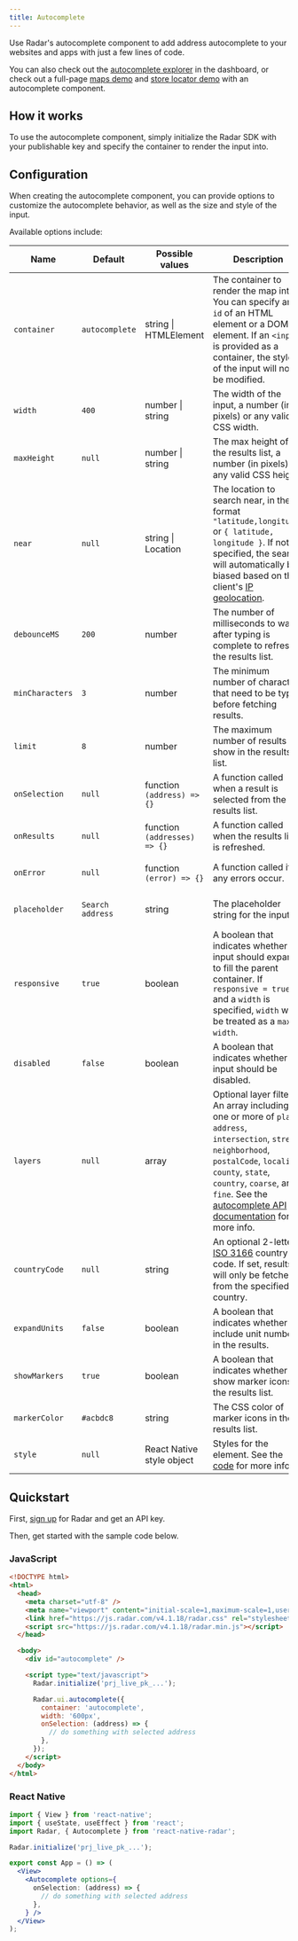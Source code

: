 ```yaml
---
title: Autocomplete
---
```


Use Radar's autocomplete component to add address autocomplete to your websites and apps with just a few lines of code.

<AutocompleteInput />

You can also check out the [autocomplete explorer](https://radar.com/dashboard/maps/maps-explorer/autocomplete) in the dashboard, or check out a full-page [maps demo](https://radar.com/demo/maps) and [store locator demo](https://radar.com/demo/locator) with an autocomplete component.

## How it works

To use the autocomplete component, simply initialize the Radar SDK with your publishable key and specify the container to render the input into.

## Configuration

When creating the autocomplete component, you can provide options to customize the autocomplete behavior, as well as the size and style of the input.

Available options include:

<div className="full-width-table">

| Name  | Default | Possible values | Description           | SDK availability |
|-------|---------|-----------------|-----------------------|------------------|
| `container` | `autocomplete` | string \| HTMLElement | The container to render the map into. You can specify an `id` of an HTML element or a DOM element. If an `<input>` is provided as a container, the style of the input will not be modified. | Web |
| `width` | `400` | number \| string | The width of the input, a number (in pixels) or any valid CSS width. | Web |
| `maxHeight` | `null` | number \| string | The max height of the results list, a number (in pixels) or any valid CSS height. | Web |
| `near` | `null` | string \| Location | The location to search near, in the format `"latitude,longitude"` or `{ latitude, longitude }`. If not specified, the search will automatically be biased based on the client's [IP geolocation](/documentation/api#ip-geocode). | Web, React Native |
| `debounceMS` | `200` | number | The number of milliseconds to wait after typing is complete to refresh the results list. | Web, React Native |
| `minCharacters` | `3` | number | The minimum number of characters that need to be typed before fetching results. | Web, React Native |
| `limit` | `8` | number | The maximum number of results to show in the results list. | Web, React Native |
| `onSelection` | `null` | function `(address) => {}` | A function called when a result is selected from the results list. | Web, React Native |
| `onResults` | `null` | function `(addresses) => {}` | A function called when the results list is refreshed. | Web, React Native |
| `onError`  | `null` | function `(error) => {}` | A function called if any errors occur. | Web, React Native |
| `placeholder` | `Search address` | string | The placeholder string for the input. | Web, React Native |
| `responsive` | `true` | boolean | A boolean that indicates whether the input should expand to fill the parent container. If `responsive = true` and a `width` is specified, `width` will be treated as a `max-width`. | Web |
| `disabled` | `false` | boolean | A boolean that indicates whether the input should be disabled. | Web, React Native |
| `layers` | `null` | array | Optional layer filters. An array including one or more of `place`, `address`, `intersection`, `street`, `neighborhood`, `postalCode`, `locality`, `county`, `state`, `country`, `coarse`, and `fine`. See the [autocomplete API documentation](https://radar.com/documentation/api#autocomplete) for more info. | Web, React Native |
| `countryCode` | `null` | string | An optional 2-letter [ISO 3166](https://en.wikipedia.org/wiki/List_of_ISO_3166_country_codes) country code. If set, results will only be fetched from the specified country. | Web, React Native |
| `expandUnits` | `false` | boolean | A boolean that indicates whether to include unit numbers in the results. | Web |
| `showMarkers` | `true` | boolean | A boolean that indicates whether to show marker icons in the results list. | Web, React Native |
| `markerColor`  | `#acbdc8` | string | The CSS color of marker icons in the results list. | Web |
| `style` | `null` | React Native style object | Styles for the element. See the [code](https://github.com/radarlabs/react-native-radar/blob/master/js/ui/autocomplete.jsx) for more info. | React Native |

</div>

## Quickstart

First, [sign up](https://radar.com/signup) for Radar and get an API key.

Then, get started with the sample code below.

### JavaScript

```html
<!DOCTYPE html>
<html>
  <head>
    <meta charset="utf-8" />
    <meta name="viewport" content="initial-scale=1,maximum-scale=1,user-scalable=no" />
    <link href="https://js.radar.com/v4.1.18/radar.css" rel="stylesheet">
    <script src="https://js.radar.com/v4.1.18/radar.min.js"></script>
  </head>

  <body>
    <div id="autocomplete" />

    <script type="text/javascript">
      Radar.initialize('prj_live_pk_...');

      Radar.ui.autocomplete({
        container: 'autocomplete',
        width: '600px',
        onSelection: (address) => {
          // do something with selected address
        },
      });
    </script>
  </body>
</html>
```

### React Native

```jsx
import { View } from 'react-native';
import { useState, useEffect } from 'react';
import Radar, { Autocomplete } from 'react-native-radar';

Radar.initialize('prj_live_pk_...');

export const App = () => (
  <View>
    <Autocomplete options={
      onSelection: (address) => {
        // do something with selected address
      },
    } />
  </View>
);
```

